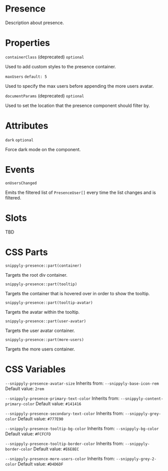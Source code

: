 # Presence

Description about presence.

# Properties

`containerClass` (deprecated)
`optional`

Used to add custom styles to the presence container.

`maxUsers`
`default: 5`

Used to specify the max users before appending the more users avatar.

`documentParams` (deprecated)
`optional`

Used to set the location that the presence component should filter by.

# Attributes

`dark`
`optional`

Force dark mode on the component.

# Events

`onUsersChanged`

Emits the filtered list of `PresenceUser[]` every time the list changes and is filtered.

# Slots

TBD

# CSS Parts

`snippyly-presence::part(container)`

Targets the root div container.

`snippyly-presence::part(tooltip)`

Targets the container that is hovered over in order to show the tooltip.

`snippyly-presence::part(tooltip-avatar)`

Targets the avatar within the tooltip.

`snippyly-presence::part(user-avatar)`

Targets the user avatar container.

`snippyly-presence::part(more-users)`

Targets the more users container.

# CSS Variables

`--snippyly-presence-avatar-size`
Inherits from: `--snippyly-base-icon-rem`
Default value: `2rem`

`--snippyly-presence-primary-text-color`
Inherits from: `--snippyly-content-primary-color`
Default value: `#141416`

`--snippyly-presence-secondary-text-color`
Inherits from: `--snippyly-grey-color`
Default value: `#777E90`

`--snippyly-presence-tooltip-bg-color`
Inherits from: `--snippyly-bg-color`
Default value: `#FCFCFD`

`--snippyly-presence-tooltip-border-color`
Inherits from: `--snippyly-border-color`
Default value: `#E6E8EC`

`--snippyly-presence-more-users-color`
Inherits from: `--snippyly-grey-2-color`
Default value: `#D4D6DF`
